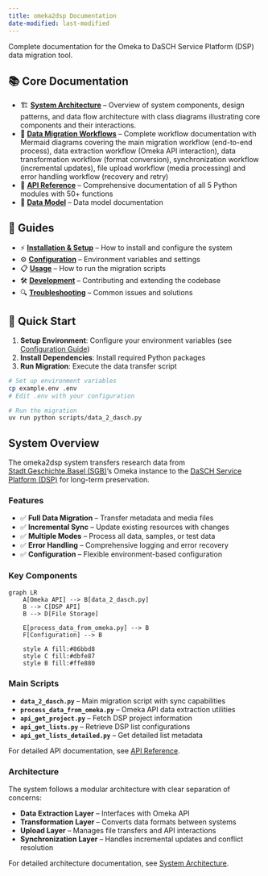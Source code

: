 ```yaml
---
title: omeka2dsp Documentation
date-modified: last-modified
---
```


Complete documentation for the Omeka to DaSCH Service Platform (DSP) data migration tool.

## 📚 Core Documentation

-   🏗️ [**System Architecture**](architecture/index.qmd) -- Overview of system components, design patterns, and data flow architecture with class diagrams illustrating core components and their interactions.
-   🔄 [**Data Migration Workflows**](workflows/index.qmd) -- Complete workflow documentation with Mermaid diagrams covering the main migration workflow (end-to-end process), data extraction workflow (Omeka API interaction), data transformation workflow (format conversion), synchronization workflow (incremental updates), file upload workflow (media processing) and error handling workflow (recovery and retry)
-   🔧 [**API Reference**](api/index.qmd) -- Comprehensive documentation of all 5 Python modules with 50+ functions
-   🧩 [**Data Model**](/docs/datamodel/index.qmd) -- Data model documentation

## 📒 Guides

-   ⚡ [**Installation & Setup**](guides/installation.qmd) -- How to install and configure the system
-   ⚙️ [**Configuration**](guides/configuration.qmd) -- Environment variables and settings
-   📋 [**Usage**](guides/usage.qmd) -- How to run the migration scripts
-   🛠️ [**Development**](guides/development.qmd) -- Contributing and extending the codebase
-   🔍 [**Troubleshooting**](guides/troubleshooting.qmd) -- Common issues and solutions

## 🚀 Quick Start

1.  **Setup Environment**: Configure your environment variables (see [Configuration Guide](guides/configuration.qmd))
2.  **Install Dependencies**: Install required Python packages
3.  **Run Migration**: Execute the data transfer script

``` bash
# Set up environment variables
cp example.env .env
# Edit .env with your configuration

# Run the migration
uv run python scripts/data_2_dasch.py
```

## System Overview

The omeka2dsp system transfers research data from [Stadt.Geschichte.Basel (SGB)](https://stadtgeschichtebasel.ch/)'s Omeka instance to the [DaSCH Service Platform (DSP)](https://www.dasch.swiss/plattform-characteristics) for long-term preservation.

### Features

-   ✅ **Full Data Migration** -- Transfer metadata and media files
-   ✅ **Incremental Sync** -- Update existing resources with changes
-   ✅ **Multiple Modes** -- Process all data, samples, or test data
-   ✅ **Error Handling** -- Comprehensive logging and error recovery
-   ✅ **Configuration** -- Flexible environment-based configuration

### Key Components

```mermaid
graph LR
    A[Omeka API] --> B[data_2_dasch.py]
    B --> C[DSP API]
    B --> D[File Storage]
    
    E[process_data_from_omeka.py] --> B
    F[Configuration] --> B
    
    style A fill:#86bbd8
    style C fill:#dbfe87
    style B fill:#ffe880
```

### Main Scripts

-   **`data_2_dasch.py`** -- Main migration script with sync capabilities
-   **`process_data_from_omeka.py`** -- Omeka API data extraction utilities
-   **`api_get_project.py`** -- Fetch DSP project information
-   **`api_get_lists.py`** -- Retrieve DSP list configurations
-   **`api_get_lists_detailed.py`** -- Get detailed list metadata

For detailed API documentation, see [API Reference](api/index.qmd).

### Architecture

The system follows a modular architecture with clear separation of concerns:

-   **Data Extraction Layer** -- Interfaces with Omeka API
-   **Transformation Layer** -- Converts data formats between systems
-   **Upload Layer** -- Manages file transfers and API interactions
-   **Synchronization Layer** -- Handles incremental updates and conflict resolution

For detailed architecture documentation, see [System Architecture](architecture/index.qmd).